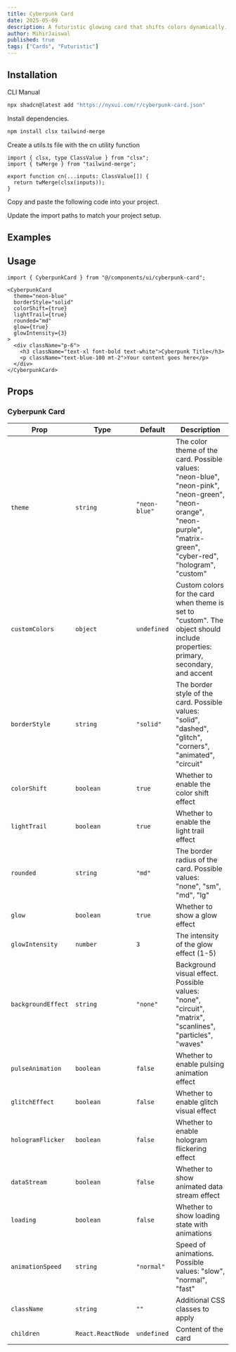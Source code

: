 ```yaml
---
title: Cyberpunk Card
date: 2025-05-09
description: A futuristic glowing card that shifts colors dynamically. Supports hover-triggered light trails around the border.
author: MihirJaiswal
published: true
tags: ["Cards", "Futuristic"]
---
```


<ComponentPreview name="cyberpunk-card-demo" />

## Installation

<Tabs defaultValue="cli">

<TabsList>
  <TabsTrigger value="cli">CLI</TabsTrigger>
  <TabsTrigger value="manual">Manual</TabsTrigger>
</TabsList>
<TabsContent value="cli">

```bash
npx shadcn@latest add "https://nyxui.com/r/cyberpunk-card.json"
```

</TabsContent>

<TabsContent value="manual">

<Steps>

<Step>Install dependencies.</Step>

```bash
npm install clsx tailwind-merge
```

<Step>Create a utils.ts file with the cn utility function</Step>

```tsx
import { clsx, type ClassValue } from "clsx";
import { twMerge } from "tailwind-merge";

export function cn(...inputs: ClassValue[]) {
  return twMerge(clsx(inputs));
}
```

<Step>Copy and paste the following code into your project.</Step>

<ComponentSource name="cyberpunk-card" />

<Step>Update the import paths to match your project setup.</Step>

</Steps>

</TabsContent>

</Tabs>

## Examples

<ComponentPreview name="cyberpunk-card-demo1" />

## Usage

```tsx
import { CyberpunkCard } from "@/components/ui/cyberpunk-card";
```

```tsx
<CyberpunkCard
  theme="neon-blue"
  borderStyle="solid"
  colorShift={true}
  lightTrail={true}
  rounded="md"
  glow={true}
  glowIntensity={3}
>
  <div className="p-6">
    <h3 className="text-xl font-bold text-white">Cyberpunk Title</h3>
    <p className="text-blue-100 mt-2">Your content goes here</p>
  </div>
</CyberpunkCard>
```

## Props

### Cyberpunk Card

| Prop                | Type              | Default       | Description                                                                                                                                                             |
| ------------------- | ----------------- | ------------- | ----------------------------------------------------------------------------------------------------------------------------------------------------------------------- |
| `theme`             | `string`          | `"neon-blue"` | The color theme of the card. Possible values: "neon-blue", "neon-pink", "neon-green", "neon-orange", "neon-purple", "matrix-green", "cyber-red", "hologram", "custom"   |
| `customColors`      | `object`          | `undefined`   | Custom colors for the card when theme is set to "custom". The object should include properties: primary, secondary, and accent                                          |
| `borderStyle`       | `string`          | `"solid"`     | The border style of the card. Possible values: "solid", "dashed", "glitch", "corners", "animated", "circuit"                                                            |
| `colorShift`        | `boolean`         | `true`        | Whether to enable the color shift effect                                                                                                                                |
| `lightTrail`        | `boolean`         | `true`        | Whether to enable the light trail effect                                                                                                                                |
| `rounded`           | `string`          | `"md"`        | The border radius of the card. Possible values: "none", "sm", "md", "lg"                                                                                                |
| `glow`              | `boolean`         | `true`        | Whether to show a glow effect                                                                                                  |
| `glowIntensity`     | `number`          | `3`           | The intensity of the glow effect (1-5)                                                                                         |
| `backgroundEffect`  | `string`          | `"none"`      | Background visual effect. Possible values: "none", "circuit", "matrix", "scanlines", "particles", "waves"                     |
| `pulseAnimation`    | `boolean`         | `false`       | Whether to enable pulsing animation effect                                                                                     |
| `glitchEffect`      | `boolean`         | `false`       | Whether to enable glitch visual effect                                                                                         |
| `hologramFlicker`   | `boolean`         | `false`       | Whether to enable hologram flickering effect                                                                                   |
| `dataStream`        | `boolean`         | `false`       | Whether to show animated data stream effect                                                                                    |
| `loading`           | `boolean`         | `false`       | Whether to show loading state with animations                                                                                  |
| `animationSpeed`    | `string`          | `"normal"`    | Speed of animations. Possible values: "slow", "normal", "fast"                                                                |
| `className`         | `string`          | `""`          | Additional CSS classes to apply                                                                                                |
| `children`          | `React.ReactNode` | `undefined`   | Content of the card                                                                                                              |




